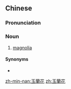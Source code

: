{{also|玉兰花}}
==Chinese==
{{zh-forms|s=玉兰花|type=21}}

===Pronunciation===
{{zh-pron
|m=yùlánhuā
|c=juk6 laan4 faa1
|h=pfs=ngiu̍k-làn-fâ/s:ngiu̍k-nàn-fâ
|mn=gio̍k-lân-hoe
|cat=n
}}

===Noun===
{{zh-noun}}

# {{lb|zh|flower}} [[magnolia]]

====Synonyms====
* {{zh-l|木蘭花}}

[[zh-min-nan:玉蘭花]]
[[zh:玉蘭花]]